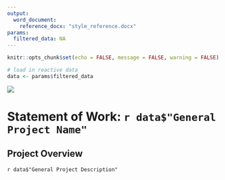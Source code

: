 ```yaml
---
output:
  word_document:
    reference_docx: "style_reference.docx"
params:
  filtered_data: NA
---
```


```r
knitr::opts_chunk$set(echo = FALSE, message = FALSE, warning = FALSE)
```

```r
# load in reactive data
data <- params$filtered_data
```

![](CSU-Signature.png)

# Statement of Work: `r data$"General Project Name"`

## Project Overview

`r data$"General Project Description"`
